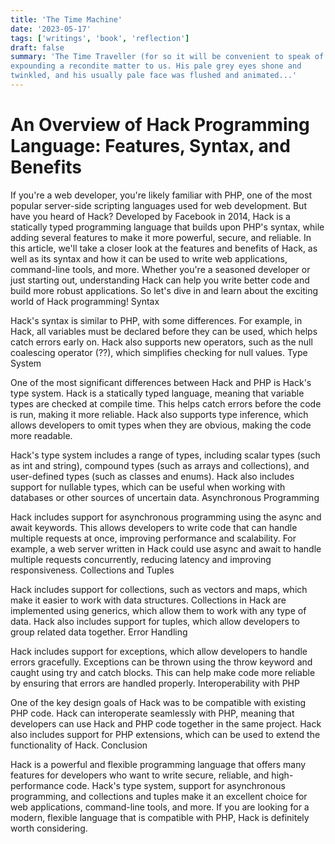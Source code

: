 ```yaml
---
title: 'The Time Machine'
date: '2023-05-17'
tags: ['writings', 'book', 'reflection']
draft: false
summary: 'The Time Traveller (for so it will be convenient to speak of him) was
expounding a recondite matter to us. His pale grey eyes shone and
twinkled, and his usually pale face was flushed and animated...'
---
```


# An Overview of Hack Programming Language: Features, Syntax, and Benefits

If you're a web developer, you're likely familiar with PHP, one of the most popular server-side scripting languages used for web development. But have you heard of Hack? Developed by Facebook in 2014, Hack is a statically typed programming language that builds upon PHP's syntax, while adding several features to make it more powerful, secure, and reliable. In this article, we'll take a closer look at the features and benefits of Hack, as well as its syntax and how it can be used to write web applications, command-line tools, and more. Whether you're a seasoned developer or just starting out, understanding Hack can help you write better code and build more robust applications. So let's dive in and learn about the exciting world of Hack programming!
Syntax

Hack's syntax is similar to PHP, with some differences. For example, in Hack, all variables must be declared before they can be used, which helps catch errors early on. Hack also supports new operators, such as the null coalescing operator (??), which simplifies checking for null values.
Type System

One of the most significant differences between Hack and PHP is Hack's type system. Hack is a statically typed language, meaning that variable types are checked at compile time. This helps catch errors before the code is run, making it more reliable. Hack also supports type inference, which allows developers to omit types when they are obvious, making the code more readable.

Hack's type system includes a range of types, including scalar types (such as int and string), compound types (such as arrays and collections), and user-defined types (such as classes and enums). Hack also includes support for nullable types, which can be useful when working with databases or other sources of uncertain data.
Asynchronous Programming

Hack includes support for asynchronous programming using the async and await keywords. This allows developers to write code that can handle multiple requests at once, improving performance and scalability. For example, a web server written in Hack could use async and await to handle multiple requests concurrently, reducing latency and improving responsiveness.
Collections and Tuples

Hack includes support for collections, such as vectors and maps, which make it easier to work with data structures. Collections in Hack are implemented using generics, which allow them to work with any type of data. Hack also includes support for tuples, which allow developers to group related data together.
Error Handling

Hack includes support for exceptions, which allow developers to handle errors gracefully. Exceptions can be thrown using the throw keyword and caught using try and catch blocks. This can help make code more reliable by ensuring that errors are handled properly.
Interoperability with PHP

One of the key design goals of Hack was to be compatible with existing PHP code. Hack can interoperate seamlessly with PHP, meaning that developers can use Hack and PHP code together in the same project. Hack also includes support for PHP extensions, which can be used to extend the functionality of Hack.
Conclusion

Hack is a powerful and flexible programming language that offers many features for developers who want to write secure, reliable, and high-performance code. Hack's type system, support for asynchronous programming, and collections and tuples make it an excellent choice for web applications, command-line tools, and more. If you are looking for a modern, flexible language that is compatible with PHP, Hack is definitely worth considering.
